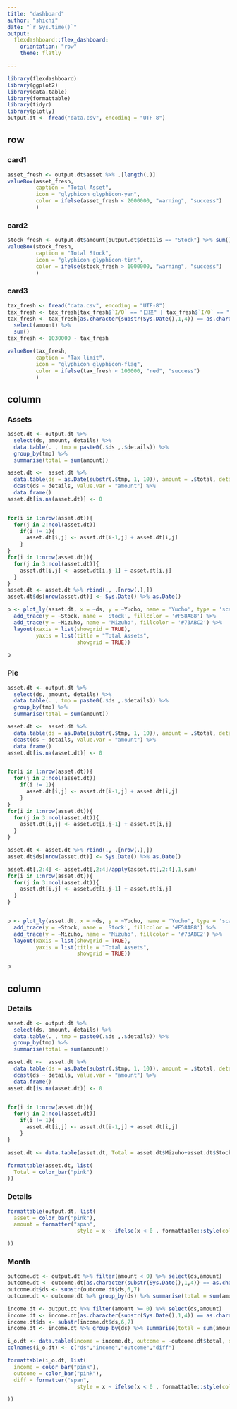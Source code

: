 ```yaml
---
title: "dashboard"
author: "shichi"
date: "`r Sys.time()`"
output: 
  flexdashboard::flex_dashboard:
    orientation: "row"
    theme: flatly

---
```


```r
library(flexdashboard)
library(ggplot2)
library(data.table)
library(formattable)
library(tidyr)
library(plotly)
output.dt <- fread("data.csv", encoding = "UTF-8")
```


row {data-height=25%}
----

### card1 {data-width=35%}

```r
asset_fresh <- output.dt$asset %>% .[length(.)]
valueBox(asset_fresh, 
         caption = "Total Asset",
         icon = "glyphicon glyphicon-yen",
         color = ifelse(asset_fresh < 2000000, "warning", "success")
         )
```

### card2 {data-width=35%}

```r
stock_fresh <- output.dt$amount[output.dt$details == "Stock"] %>% sum()
valueBox(stock_fresh, 
         caption = "Total Stock",
         icon = "glyphicon glyphicon-tint",
         color = ifelse(stock_fresh > 1000000, "warning", "success")
         )
```

### card3 {data-width=30%}

```r
tax_fresh <- fread("data.csv", encoding = "UTF-8")
tax_fresh <- tax_fresh[tax_fresh$`I/O` == "日経" | tax_fresh$`I/O` == "朝日" | tax_fresh$`I/O` == "臨時", ]
tax_fresh <- tax_fresh[as.character(substr(Sys.Date(),1,4)) == as.character(substr(tax_fresh$ds,1,4)),]  %>% 
  select(amount) %>% 
  sum()
tax_fresh <- 1030000 - tax_fresh

valueBox(tax_fresh, 
         caption = "Tax limit",
         icon = "glyphicon glyphicon-flag",
         color = ifelse(tax_fresh < 100000, "red", "success")
         )
```

column {data-height=50%}
----

### Assets  {data-width=70%}

```r
asset.dt <- output.dt %>% 
  select(ds, amount, details) %>% 
  data.table(. , tmp = paste0(.$ds ,.$details)) %>% 
  group_by(tmp) %>% 
  summarise(total = sum(amount))

asset.dt <-  asset.dt %>% 
  data.table(ds = as.Date(substr(.$tmp, 1, 10)), amount = .$total, details = substr(.$tmp, 11, 20)) %>% 
  dcast(ds ~ details, value.var = "amount") %>% 
  data.frame()
asset.dt[is.na(asset.dt)] <- 0


for(i in 1:nrow(asset.dt)){
  for(j in 2:ncol(asset.dt))
    if(i != 1){
      asset.dt[i,j] <- asset.dt[i-1,j] + asset.dt[i,j]
    }
}
for(i in 1:nrow(asset.dt)){
  for(j in 3:ncol(asset.dt)){
    asset.dt[i,j] <- asset.dt[i,j-1] + asset.dt[i,j]
  }
}
asset.dt <- asset.dt %>% rbind(., .[nrow(.),])
asset.dt$ds[nrow(asset.dt)] <- Sys.Date() %>% as.Date()

p <- plot_ly(asset.dt, x = ~ds, y = ~Yucho, name = 'Yucho', type = 'scatter', mode = 'none', fill = 'tozeroy', fillcolor = '#97D1C7', showlegend = FALSE) %>%
  add_trace(y = ~Stock, name = 'Stock', fillcolor = '#F58A88') %>%
  add_trace(y = ~Mizuho, name = 'Mizuho', fillcolor = '#73ABC2') %>%
  layout(xaxis = list(showgrid = TRUE),
         yaxis = list(title = "Total Assets",
                      showgrid = TRUE))

p


```

### Pie  {data-width=30%}

```r
asset.dt <- output.dt %>% 
  select(ds, amount, details) %>% 
  data.table(. , tmp = paste0(.$ds ,.$details)) %>% 
  group_by(tmp) %>% 
  summarise(total = sum(amount))

asset.dt <-  asset.dt %>% 
  data.table(ds = as.Date(substr(.$tmp, 1, 10)), amount = .$total, details = substr(.$tmp, 11, 20)) %>% 
  dcast(ds ~ details, value.var = "amount") %>% 
  data.frame()
asset.dt[is.na(asset.dt)] <- 0


for(i in 1:nrow(asset.dt)){
  for(j in 2:ncol(asset.dt))
    if(i != 1){
      asset.dt[i,j] <- asset.dt[i-1,j] + asset.dt[i,j]
    }
}
for(i in 1:nrow(asset.dt)){
  for(j in 3:ncol(asset.dt)){
    asset.dt[i,j] <- asset.dt[i,j-1] + asset.dt[i,j]
  }
}

asset.dt <- asset.dt %>% rbind(., .[nrow(.),])
asset.dt$ds[nrow(asset.dt)] <- Sys.Date() %>% as.Date()

asset.dt[,2:4] <- asset.dt[,2:4]/apply(asset.dt[,2:4],1,sum)
for(i in 1:nrow(asset.dt)){
  for(j in 3:ncol(asset.dt)){
    asset.dt[i,j] <- asset.dt[i,j-1] + asset.dt[i,j]
  }
}


p <- plot_ly(asset.dt, x = ~ds, y = ~Yucho, name = 'Yucho', type = 'scatter', mode = 'none', fill = 'tozeroy', fillcolor = '#97D1C7', showlegend = FALSE) %>%
  add_trace(y = ~Stock, name = 'Stock', fillcolor = '#F58A88') %>%
  add_trace(y = ~Mizuho, name = 'Mizuho', fillcolor = '#73ABC2') %>%
  layout(xaxis = list(showgrid = TRUE),
         yaxis = list(title = "Total Assets",
                      showgrid = TRUE))

p
```


column {data-height=35%}
----

### Details {data-width=35%}

```r

asset.dt <- output.dt %>% 
  select(ds, amount, details) %>% 
  data.table(. , tmp = paste0(.$ds ,.$details)) %>% 
  group_by(tmp) %>% 
  summarise(total = sum(amount))

asset.dt <-  asset.dt %>% 
  data.table(ds = as.Date(substr(.$tmp, 1, 10)), amount = .$total, details = substr(.$tmp, 11, 20)) %>% 
  dcast(ds ~ details, value.var = "amount") %>% 
  data.frame()
asset.dt[is.na(asset.dt)] <- 0


for(i in 1:nrow(asset.dt)){
  for(j in 2:ncol(asset.dt))
    if(i != 1){
      asset.dt[i,j] <- asset.dt[i-1,j] + asset.dt[i,j]
    }
}

asset.dt <- data.table(asset.dt, Total = asset.dt$Mizuho+asset.dt$Stock+asset.dt$Yucho)

formattable(asset.dt, list(
  Total = color_bar("pink")
))

```



### Details {data-width=35%}

```r


formattable(output.dt, list(
  asset = color_bar("pink"),
  amount = formatter("span",
                      style = x ~ ifelse(x < 0 , formattable::style(color = "red"), formattable::style(color = "green")))

))

```

### Month {data-width=30%}

```r

outcome.dt <- output.dt %>% filter(amount < 0) %>% select(ds,amount)
outcome.dt <- outcome.dt[as.character(substr(Sys.Date(),1,4)) == as.character(substr(outcome.dt$ds,1,4)),]
outcome.dt$ds <- substr(outcome.dt$ds,6,7)
outcome.dt <- outcome.dt %>% group_by(ds) %>% summarise(total = sum(amount))

income.dt <- output.dt %>% filter(amount >= 0) %>% select(ds,amount)
income.dt <- income.dt[as.character(substr(Sys.Date(),1,4)) == as.character(substr(income.dt$ds,1,4)),]
income.dt$ds <- substr(income.dt$ds,6,7)
income.dt <- income.dt %>% group_by(ds) %>% summarise(total = sum(amount))

i_o.dt <- data.table(income = income.dt, outcome = -outcome.dt$total, diff = income.dt$total+outcome.dt$total)
colnames(i_o.dt) <- c("ds","income","outcome","diff")

formattable(i_o.dt, list(
  income = color_bar("pink"),
  outcome = color_bar("pink"),
  diff = formatter("span",
                      style = x ~ ifelse(x < 0 , formattable::style(color = "red"), formattable::style(color = "green")))

))
```

